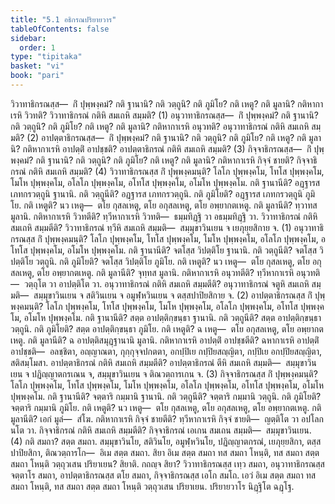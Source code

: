 ```yaml
---
title: "5.1 อธิกรณปริยายวาร"
tableOfContents: false
sidebar:
  order: 1
type: "tipitaka"
basket: "vi"
book: "pari"
---
```



<DynamicBreadcrumb />

<Division number="292" book="pari">

<Paragraph number="1237" book="pari">
วิวาทาธิกรณสฺส—  กิํ ปุพฺพงฺคมํ? กติ ฐานานิ? กติ วตฺถูนิ? กติ ภูมิโย? กติ เหตู? กติ มูลานิ? กติหากาเรหิ วิวทติ? วิวาทาธิกรณํ กติหิ สมเถหิ สมฺมติ? (1)
</Paragraph>

<Paragraph number="1238" book="pari">
อนุวาทาธิกรณสฺส—  กิํ ปุพฺพงฺคมํ? กติ ฐานานิ? กติ วตฺถูนิ? กติ ภูมิโย? กติ เหตู? กติ มูลานิ? กติหากาเรหิ อนุวทติ? อนุวาทาธิกรณํ กติหิ สมเถหิ สมฺมติ? (2)
</Paragraph>

<Paragraph number="1239" book="pari">
อาปตฺตาธิกรณสฺส—  กิํ ปุพฺพงฺคมํ? กติ ฐานานิ? กติ วตฺถูนิ? กติ ภูมิโย? กติ เหตู? กติ มูลานิ? กติหากาเรหิ อาปตฺติํ อาปชฺชติ? อาปตฺตาธิกรณํ กติหิ สมเถหิ สมฺมติ? (3)
</Paragraph>

<Paragraph number="1240" book="pari">
กิจฺจาธิกรณสฺส—  กิํ ปุพฺพงฺคมํ? กติ ฐานานิ? กติ วตฺถูนิ? กติ ภูมิโย? กติ เหตู? กติ มูลานิ? กติหากาเรหิ กิจฺจํ ชายติ? กิจฺจาธิกรณํ กติหิ สมเถหิ สมฺมติ? (4)
</Paragraph>

</Division>
<Division number="293" book="pari">

<Paragraph number="1241" book="pari">
วิวาทาธิกรณสฺส กิํ ปุพฺพงฺคมนฺติ? โลโภ ปุพฺพงฺคโม, โทโส ปุพฺพงฺคโม, โมโห ปุพฺพงฺคโม, อโลโภ ปุพฺพงฺคโม, อโทโส ปุพฺพงฺคโม, อโมโห ปุพฺพงฺคโม. กติ ฐานานีติ? อฏฺฐารส เภทกรวตฺถูนิ ฐานานิ. กติ วตฺถูนีติ? อฏฺฐารส เภทกรวตฺถูนิ. กติ ภูมิโยติ? อฏฺฐารส เภทกรวตฺถูนิ ภูมิโย. กติ เหตูติ? นว เหตู—  ตโย กุสลเหตู, ตโย อกุสลเหตู, ตโย อพฺยากตเหตู. กติ มูลานีติ? ทฺวาทส มูลานิ. กติหากาเรหิ วิวทตีติ? ทฺวีหากาเรหิ วิวทติ—  ธมฺมทิฏฺฐิ วา อธมฺมทิฏฺฐิ วา. วิวาทาธิกรณํ กติหิ สมเถหิ สมฺมตีติ? วิวาทาธิกรณํ ทฺวีหิ สมเถหิ สมฺมติ—  สมฺมุขาวินเยน จ เยภุยฺยสิกาย จ. (1)
</Paragraph>

</Division>
<Division number="294" book="pari">

<Paragraph number="1242" book="pari">
อนุวาทาธิกรณสฺส กิํ ปุพฺพงฺคมนฺติ? โลโภ ปุพฺพงฺคโม, โทโส ปุพฺพงฺคโม, โมโห ปุพฺพงฺคโม, อโลโภ ปุพฺพงฺคโม, อโทโส ปุพฺพงฺคโม, อโมโห ปุพฺพงฺคโม. กติ ฐานานีติ? จตโสฺส วิปตฺติโย ฐานานิ. กติ วตฺถูนีติ? จตโสฺส วิปตฺติโย วตฺถูนิ. กติ ภูมิโยติ? จตโสฺส วิปตฺติโย ภูมิโย. กติ เหตูติ? นว เหตู—  ตโย กุสลเหตู, ตโย อกุสลเหตู, ตโย อพฺยากตเหตู. กติ มูลานีติ? จุทฺทส มูลานิ. กติหากาเรหิ อนุวทตีติ? ทฺวีหากาเรหิ อนุวทติ—  วตฺถุโต วา อาปตฺติโต วา. อนุวาทาธิกรณํ กติหิ สมเถหิ สมฺมตีติ? อนุวาทาธิกรณํ จตูหิ สมเถหิ สมฺมติ—  สมฺมุขาวินเยน จ สติวินเยน จ อมูฬฺหวินเยน จ ตสฺสปาปิยสิกาย จ. (2)
</Paragraph>

</Division>
<Division number="295" book="pari">

<Paragraph number="1243" book="pari">
อาปตฺตาธิกรณสฺส กิํ ปุพฺพงฺคมนฺติ? โลโภ ปุพฺพงฺคโม, โทโส ปุพฺพงฺคโม, โมโห ปุพฺพงฺคโม, อโลโภ ปุพฺพงฺคโม, อโทโส ปุพฺพงฺคโม, อโมโห ปุพฺพงฺคโม. กติ ฐานานีติ? สตฺต อาปตฺติกฺขนฺธา ฐานานิ. กติ วตฺถูนีติ? สตฺต อาปตฺติกฺขนฺธา วตฺถูนิ. กติ ภูมิโยติ? สตฺต อาปตฺติกฺขนฺธา ภูมิโย. กติ เหตูติ? ฉ เหตู—  ตโย อกุสลเหตู, ตโย อพฺยากตเหตู. กติ มูลานีติ? ฉ อาปตฺติสมุฏฺฐานานิ มูลานิ. กติหากาเรหิ อาปตฺติํ อาปชฺชตีติ? ฉหากาเรหิ อาปตฺติํ อาปชฺชติ—  อลชฺชิตา, อญฺญาณตา, กุกฺกุจฺจปกตตา, อกปฺปิเย กปฺปิยสญฺญิตา, กปฺปิเย อกปฺปิยสญฺญิตา, สติสมฺโมสา. อาปตฺตาธิกรณํ กติหิ สมเถหิ สมฺมตีติ? อาปตฺตาธิกรณํ ตีหิ สมเถหิ สมฺมติ—  สมฺมุขาวินเยน จ ปฏิญฺญาตกรเณน จ, สมฺมุขาวินเยน จ ติณวตฺถารเกน จ. (3)
</Paragraph>

</Division>
<Division number="296" book="pari">

<Paragraph number="1244" book="pari">
กิจฺจาธิกรณสฺส กิํ ปุพฺพงฺคมนฺติ? โลโภ ปุพฺพงฺคโม, โทโส ปุพฺพงฺคโม, โมโห ปุพฺพงฺคโม, อโลโภ ปุพฺพงฺคโม, อโทโส ปุพฺพงฺคโม, อโมโห ปุพฺพงฺคโม. กติ ฐานานีติ? จตฺตาริ กมฺมานิ ฐานานิ. กติ วตฺถูนีติ? จตฺตาริ กมฺมานิ วตฺถูนิ. กติ ภูมิโยติ? จตฺตาริ กมฺมานิ ภูมิโย. กติ เหตูติ? นว เหตู—  ตโย กุสลเหตู, ตโย อกุสลเหตู, ตโย อพฺยากตเหตู. กติ มูลานีติ? เอกํ มูลํ—  สํโฆ. กติหากาเรหิ กิจฺจํ ชายตีติ? ทฺวีหากาเรหิ กิจฺจํ ชายติ—  ญตฺติโต วา อปโลกนโต วา. กิจฺจาธิกรณํ กติหิ สมเถหิ สมฺมตีติ? กิจฺจาธิกรณํ เอเกน สมเถน สมฺมติ—  สมฺมุขาวินเยน. (4)
</Paragraph>

<Paragraph number="1245" book="pari">
กติ สมถา? สตฺต สมถา. สมฺมุขาวินโย, สติวินโย, อมูฬฺหวินโย, ปฏิญฺญาตกรณํ, เยภุยฺยสิกา, ตสฺสปาปิยสิกา, ติณวตฺถารโก—  อิเม สตฺต สมถา.
</Paragraph>

<Paragraph number="1246" book="pari">
สิยา อิเม สตฺต สมถา ทส สมถา โหนฺติ, ทส สมถา สตฺต สมถา โหนฺติ วตฺถุวเสน ปริยาเยน? สิยาติ.
</Paragraph>

<Paragraph number="1247" book="pari">
กถญฺจ สิยา? วิวาทาธิกรณสฺส เทฺว สมถา, อนุวาทาธิกรณสฺส จตฺตาโร สมถา, อาปตฺตาธิกรณสฺส ตโย สมถา, กิจฺจาธิกรณสฺส เอโก สมโถ. เอวํ อิเม สตฺต สมถา ทส สมถา โหนฺติ, ทส สมถา สตฺต สมถา โหนฺติ วตฺถุวเสน ปริยาเยน.

</Paragraph>
</Division>

<Paragraph number="1248" type="center" book="pari">
ปริยายวาโร นิฏฺฐิโต ฉฏฺโฐ.
</Paragraph>